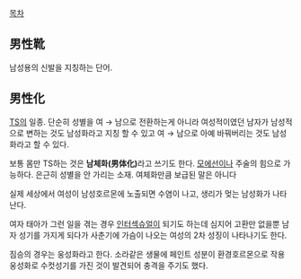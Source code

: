 [[목차]]

== 男性靴 ==
남성용의 신발을 지칭하는 단어.

== 男性化 ==
[[TS]]의 일종. 단순히 성별을 여 → 남으로 전환하는게 아니라 여성적이였던 남자가 남성적으로 변하는 것도 남성화라고 지칭 할 수 있고 여 → 남으로 아예 바꿔버리는 것도 남성화라고 할 수 있다.


보통 몸만 TS하는 것은 '''남체화(男体化)'''라고 쓰기도 한다. [[모에선]]이나 주술의 힘으로 가능하다. 은근히 성별을 안 가리는 소재. 여체화만큼 보급된 말은 아니다

실제 세상에서 여성이 남성호르몬에 노출되면 수염이 나고, 생리가 멎는 남성화가 나타난다.

여자 태아가 그런 일을 겪는 경우 [[인터섹슈얼]]이 되기도 하는데 심지어 고환만 없을뿐 남자 성기를 가지게 되다가 사춘기에 가슴이 나오는 여성의 2차 성징이 나타나기도 한다.

짐승의 경우는 웅성화라고 한다. 소라같은 생물에 페인트 성분이 환경호르몬으로 작용 웅성화로 수컷성기를 가진 것이 발견되어 충격을 주기도 했다.

